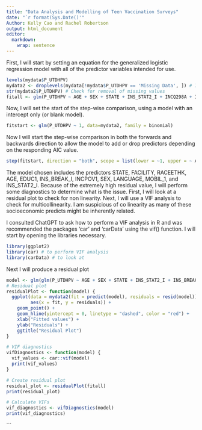 ---
title: "Data Analysis and Modelling of Teen Vaccination Surveys"
date: "`r format(Sys.Date()'"
Author: Kelly Cao and Rachel Robertson
output: html_document
editor: 
  markdown: 
    wrap: sentence
---
First, I will start by setting an equation for the generalized logistic regression model with all of the predictor variables intended for use.
```{r}
levels(mydata$P_UTDHPV)
mydata2 <- droplevels(mydata[!mydata$P_UTDHPV == 'Missing Data', ]) # I will do some brief cleaning and remove all rows with missing values for our response variable, 'P_UTDHPV', to perform a binomial regression
str(mydata2$P_UTDHPV) # Check for removal of missing values
fitall <- glm(P_UTDHPV ~ AGE + SEX + STATE + INS_STAT2_I + INCQ298A + INS_BREAK_I + INCPOV1 + RACEETHK + EDUC1 + LANGUAGE + MOBIL_1 + RENT_OWN + FACILITY, data = mydata2, family = binomial) # define the equation for the binomial logistic regression
```


Now, I will set the start of the step-wise comparison, using a model with an intercept only (or blank model).
```{r}
fitstart <- glm(P_UTDHPV ~ 1, data=mydata2, family = binomial)
```

Now I will start the step-wise comparison in both the forwards and backwards direction to allow the model to add or drop predictors depending on the responding AIC value.
```{r}
step(fitstart, direction = "both", scope = list(lower = ~1, upper = ~ AGE + SEX + STATE + INS_STAT2_I + INCQ298A + INS_BREAK_I + INCPOV1 + RACEETHK + EDUC1 + LANGUAGE + MOBIL_1 + RENT_OWN + FACILITY), data = mydata, family = binomial) # define the lower and upper limits of the step wise comparison 
```
The model chosen includes the predictors STATE, FACILITY, RACEETHK, AGE, EDUC1, INS_BREAK_I, INCPOV1, SEX, LANGUAGE, MOBIL_1, and INS_STAT2_I. 
Because of the extremely high residual value, I will perform some diagnostics to determine what is the issue. First, I will look at a residual plot to check for non linearity. Next, I will use a VIF analysis to check for multicollinearity. I am suspicious of co linearity as many of these socioeconomic predicts might be inherently related.

I consulted ChatGPT to ask how to perform a VIF analysis in R and was recommended the packages 'car' and 'carData' using the vif() function.
I will start by opening the libraries necessary.
```{r}
library(ggplot2)
library(car) # to perform VIF analysis
library(carData) # to look at
```

Next I will produce a residual plot
```{r}
model <- glm(glm(P_UTDHPV ~ AGE + SEX + STATE + INS_STAT2_I + INS_BREAK_I + INCPOV1 + RACEETHK + EDUC1 + LANGUAGE + MOBIL_1 + FACILITY, data = mydata2, family = binomial)
# Residual plot
residualPlot <- function(model) {
  ggplot(data = mydata2(fit = predict(model), residuals = resid(model)),
         aes(x = fit, y = residuals)) +
    geom_point() +
    geom_hline(yintercept = 0, linetype = "dashed", color = "red") +
    xlab("Fitted values") +
    ylab("Residuals") +
    ggtitle("Residual Plot")
}

# VIF diagnostics
vifDiagnostics <- function(model) {
  vif_values <- car::vif(model)
  print(vif_values)
}

# Create residual plot
residual_plot <- residualPlot(fitall)
print(residual_plot)

# Calculate VIFs
vif_diagnostics <- vifDiagnostics(model)
print(vif_diagnostics)

```
```

